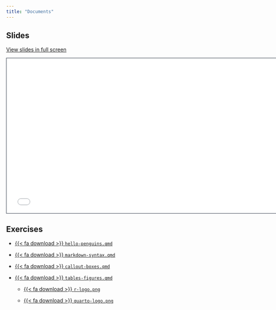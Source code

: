 ```yaml
---
title: "Documents"
---
```


## Slides

[View slides in full screen](2-documents.html)

```{=html}
<iframe class="slide-deck" src="2-documents.html" height="420" width="747" style="border: 1px solid #2e3846;"></iframe>
```
## Exercises

-   <a href="https://raw.githubusercontent.com/mine-cetinkaya-rundel/quarto-asa-nebraska/main/exercises/hello-penguins.qmd">{{< fa download >}} `hello-penguins.qmd`</i></a>

-   <a href="https://raw.githubusercontent.com/mine-cetinkaya-rundel/quarto-asa-nebraska/main/exercises/markdown-syntax.qmd">{{< fa download >}} `markdown-syntax.qmd`</i></a>

-   <a href="https://raw.githubusercontent.com/mine-cetinkaya-rundel/quarto-asa-nebraska/main/exercises/callout-boxes.qmd">{{< fa download >}} `callout-boxes.qmd`</i></a>

-   <a href="https://raw.githubusercontent.com/mine-cetinkaya-rundel/quarto-asa-nebraska/main/exercises/tables-figures.qmd">{{< fa download >}} `tables-figures.qmd`</i></a>

    -   <a href="https://raw.githubusercontent.com/mine-cetinkaya-rundel/quarto-asa-nebraska/main/exercises/images/r-logo.png">{{< fa download >}} `r-logo.png`</i></a>

    -   <a href="https://raw.githubusercontent.com/mine-cetinkaya-rundel/quarto-asa-nebraska/main/exercises/images/quarto-logo.png">{{< fa download >}} `quarto-logo.png`</i></a>
